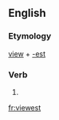 ==English==

===Etymology===
[[view]] + [[-est]]

===Verb===
{{head|en|verb form}}

# {{en-archaic second-person singular of|view|lang=en}}

[[fr:viewest]]
